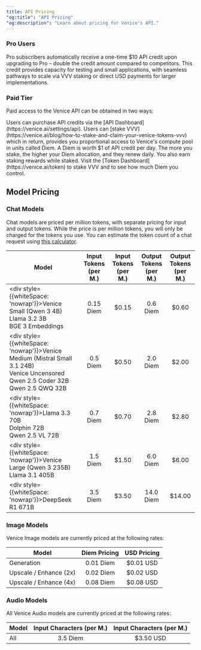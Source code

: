 ```yaml
---
title: API Pricing
"og:title": "API Pricing"
"og:description": "Learn about pricing for Venice's API."
---
```


### Pro Users

Pro subscribers automatically receive a one-time $10 API credit upon upgrading to Pro – double the credit amount compared to competitors. This credit provides capacity for testing and small applications, with seamless pathways to scale via VVV staking or direct USD payments for larger implementations.

### Paid Tier

Paid access to the Venice API can be obtained in two ways:

<Steps>
  <Step title="Purchased API Credits">
    Users can purchase API credits via the [API Dashboard](https://venice.ai/settings/api).
  </Step>

  <Step title="Stake VVV">
    Users can [stake VVV](https://venice.ai/blog/how-to-stake-and-claim-your-venice-tokens-vvv) which in return, provides you proportional access to
    Venice's compute pool in units called Diem. A Diem is worth $1 of API credit per day. The more you stake, the higher your Diem allocation, and they renew daily. You also earn staking rewards while staked. Visit the [Token Dashboard](https://venice.ai/token) to stake VVV and to see how much Diem you control.
  </Step>
</Steps>


## Model Pricing

### Chat Models

Chat models are priced per million tokens, with separate pricing for input and output tokens. While the price is per million tokens, you will only be charged for the tokens you use.
You can estimate the token count of a chat request using [this calculator](https://quizgecko.com/tools/token-counter).

| Model                                                                                                                                                | Input Tokens (per M.) | Input Tokens (per M.) | Output Tokens (per M.) | Output Tokens (per M.) |
| ---------------------------------------------------------------------------------------------------------------------------------------------------- | :-------------------: | :-------------------: | :--------------------: | :--------------------: |
| <div style={{whiteSpace: 'nowrap'}}>Venice Small (Qwen 3 4B)<br />Llama 3.2 3B<br />BGE 3 Embeddings</div>                                           | 0.15 Diem             | $0.15                 | 0.6 Diem               | $0.60                  |
| <div style={{whiteSpace: 'nowrap'}}>Venice Medium (Mistral Small 3.1 24B)<br />Venice Uncensored<br />Qwen 2.5 Coder 32B<br />Qwen 2.5 QWQ 32B</div> | 0.5 Diem              | $0.50                 | 2.0 Diem               | $2.00                  |
| <div style={{whiteSpace: 'nowrap'}}>Llama 3.3 70B<br />Dolphin 72B<br /> Qwen 2.5 VL 72B</div>                                                       | 0.7 Diem              | $0.70                 | 2.8 Diem               | $2.80                  |
| <div style={{whiteSpace: 'nowrap'}}>Venice Large (Qwen 3 235B)<br />Llama 3.1 405B</div>                                                             | 1.5 Diem              | $1.50                 | 6.0 Diem               | $6.00                  |
| <div style={{whiteSpace: 'nowrap'}}>DeepSeek R1 671B</div>                                                                                           | 3.5 Diem              | $3.50                 | 14.0 Diem              | $14.00                 |

### Image Models

Venice Image models are currently priced at the following rates:

| Model                  | Diem Pricing          | USD Pricing           |
| ---------------------- | :-------------------: | :-------------------: |
| Generation             | 0.01 Diem             | $0.01 USD             |
| Upscale / Enhance (2x) | 0.02 Diem             | $0.02 USD             |
| Upscale / Enhance (4x) | 0.08 Diem             | $0.08 USD             |

### Audio Models

All Venice Audio models are currently priced at the following rates:

| Model       | Input Characters (per M.) | Input Characters (per M.) |
| ----------- | :-----------------------: | :-----------------------: |
| All         | 3.5 Diem                  | $3.50 USD                 |
